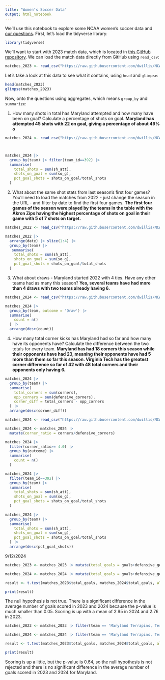 ```yaml
---
title: "Women's Soccer Data"
output: html_notebook
---
```


We'll use this notebook to explore some NCAA women's soccer data and [our questions](https://docs.google.com/spreadsheets/d/1kTSrnl1URmcexIWLDMWqDnp3q-c2OS45uifnhjp10n4/edit#gid=0). First, let's load the tidyverse library:

```r
library(tidyverse)
```

We'll want to start with 2023 match data, which is located in [this GitHub repository](https://github.com/dwillis/NCAAWomensSoccerData). We can load the match data directly from GitHub using `read_csv`:

```r
matches_2023 <- read_csv("https://raw.githubusercontent.com/dwillis/NCAAWomensSoccerData/main/data/ncaa_womens_soccer_matchstats_2023.csv")
```

Let's take a look at this data to see what it contains, using `head` and `glimpse`:

```r
head(matches_2023)
glimpse(matches_2023)
```

Now, onto the questions using aggregates, which means `group_by` and `summarize`:

1.  How many shots in total has Maryland attempted and how many have been on goal? Calculate a percentage of shots on goal. **Maryland has attempted 45 shots with 22 on goal, giving a percentage of about 49% o**

```r
matches_2024 <- read_csv("https://raw.githubusercontent.com/dwillis/NCAAWomensSoccerData/main/data/ncaa_womens_soccer_matchstats_2024.csv")



matches_2024 |>
  group_by(team) |> filter(team_id==392) |>
  summarise(
    total_shots = sum(sh_att),
    shots_on_goal = sum(so_g),
    pct_goal_shots = shots_on_goal/total_shots
  )
```

2.  What about the same shot stats from last season's first four games? You'll need to load the matches from 2022 - just change the season in the URL - and filter by date to find the first four games. **The first four games of the season were played by the teams in the table with the Akron Zips having the highest percentage of shots on goal in their game with 5 of 7 shots on target.**

```r
matches_2022 <- read_csv("https://raw.githubusercontent.com/dwillis/NCAAWomensSoccerData/main/data/ncaa_womens_soccer_matchstats_2022.csv")

matches_2022 |>
  arrange(date) |> slice(1:4) |>
  group_by(team) |>
   summarise(
    total_shots = sum(sh_att),
    shots_on_goal = sum(so_g),
    pct_goal_shots = shots_on_goal/total_shots
  )

```

3.  What about draws - Maryland started 2022 with 4 ties. Have any other teams had as many this season? **Yes, several teams have had more than 4 draws with two teams already having 6.**

```r
matches_2024 <- read_csv("https://raw.githubusercontent.com/dwillis/NCAAWomensSoccerData/main/data/ncaa_womens_soccer_matchstats_2024.csv")

matches_2024 |>
  group_by(team, outcome = 'Draw') |>
  summarise(
    count = n()
  ) |>
  arrange(desc(count))
```

4.  How many total corner kicks has Maryland had so far and how many have its opponents have? Calculate the difference between the two totals for every team. **Maryland has had 18 corners this season while their opponents have had 23, meaning their opponents have had 5 more than them so far this season. Virginia Tech has the greatest corner difference so far of 42 with 48 total corners and their opponents only having 6.**

```r
matches_2024 |>
  group_by(team) |>
  summarise(
    total_corners = sum(corners),
    opp_corners = sum(defensive_corners),
    corner_diff = total_corners - opp_corners
  ) |>
  arrange(desc(corner_diff))
```

```r
matches_2024 <- read_csv("https://raw.githubusercontent.com/dwillis/NCAAWomensSoccerData/main/data/ncaa_womens_soccer_matchstats_2024.csv")

matches_2024 <- matches_2024 |>
  mutate(corner_ratio = corners/defensive_corners)

matches_2024 |>
  filter(corner_ratio>= 4.0) |>
  group_by(outcome) |>
  summarise(
    count = n()
  )
```

```r
matches_2024 |>
  filter(team_id==392) |>
  group_by(team) |> 
  summarise(
    total_shots = sum(sh_att),
    shots_on_goal = sum(so_g),
    pct_goal_shots = shots_on_goal/total_shots
  )
```

```r
matches_2024 |>
  group_by(team) |> 
  summarise(
    total_shots = sum(sh_att),
    shots_on_goal = sum(so_g),
    pct_goal_shots = shots_on_goal/total_shots
  ) |>
  arrange(desc(pct_goal_shots))
```

9/12/2024

```r
matches_2023 <- matches_2023 |> mutate(total_goals = goals+defensive_goals)

matches_2024 <- matches_2024 |> mutate(total_goals = goals+defensive_goals)

result <- t.test(matches_2023$total_goals, matches_2024$total_goals, alternative="two.sided", var.equal=TRUE)

print(result)

```

The null hypothesis is not true. There is a significant difference in the average number of goals scored in 2023 and 2024 because the p-value is much smaller than 0.05. Scoring is up with a mean of 2.95 in 2024 and 2.76 in 2023.

```r
matches_2023 <- matches_2023 |> filter(team == 'Maryland Terrapins, Terps') |> mutate(total_goals = goals+defensive_goals)

matches_2024 <- matches_2024 |> filter(team == 'Maryland Terrapins, Terps') |> mutate(total_goals = goals+defensive_goals)

result <- t.test(matches_2023$total_goals, matches_2024$total_goals, alternative="two.sided", var.equal=TRUE)

print(result)
```

Scoring is up a little, but the p-value is 0.64, so the null hypothesis is not rejected and there is no significant difference in the average number of goals scored in 2023 and 2024 for Maryland.
